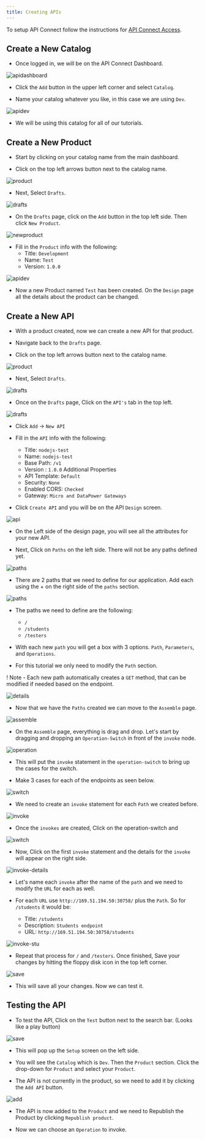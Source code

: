 ```yaml
---
title: Creating APIs
---
```


To setup API Connect follow the instructions for [API Connect Access](./accessAPI).

## Create a New Catalog 

- Once logged in, we will be on the API Connect Dashboard.

![apidashboard](../images/apiconnect-dash.png)

- Click the `Add` button in the upper left corner and select `Catalog`.

- Name your catalog whatever you like, in this case we are using `Dev`.

![apidev](../images/apiconnect-dev.png)

- We will be using this catalog for all of our tutorials.

## Create a New Product

- Start by clicking on your catalog name from the main dashboard.

- Click on the top left arrows button next to the catalog name.

![product](../images/apiconnect-product.png)

- Next, Select `Drafts`.

![drafts](../images/apiconnect-drafts.png)

- On the `Drafts` page, click on the `Add` button in the top left side. Then click `New Product`.

![newproduct](../images/apinewproduct.png)

- Fill in the `Product` info with the following:
    - Title: `Development`
    - Name: `Test`
    - Version: `1.0.0`

![apidev](../images/product-details.png)

- Now a new Product named `Test` has been created. On the `Design` page all the details about the product can be changed.

## Create a New API

- With a product created, now we can create a new API for that product.

- Navigate back to the `Drafts` page.

- Click on the top left arrows button next to the catalog name.

![product](../images/apiconnect-product.png)

- Next, Select `Drafts`.

![drafts](../images/apiconnect-drafts.png)

- Once on the `Drafts` page, Click on the `API's` tab in the top left.

![drafts](../images/draft-apis.png)

- Click `Add` -> `New API` 

- Fill in the `API` info with the following:
    - Title: `nodejs-test`
    - Name: `nodejs-test`
    - Base Path: `/v1`
    - Version : `1.0.0`
    Additional Properties
    - API Template: `Default`
    - Security: `None`
    - Enabled CORS: `Checked`
    - Gateway: `Micro and DataPower Gateways`

- Click `Create API` and you will be on the API `Design` screen.

![api](../images/new-api.png)

- On the Left side of the design page, you will see all the attributes for your new API.

- Next, Click on `Paths` on the left side. There will not be any paths defined yet.

![paths](../images/paths.png)

- There are 2 paths that we need to define for our application. Add each using the + on the right side of the `paths` section.

![paths](../images/paths-add.png)

- The paths we need to define are the following:
    - `/`
    - `/students`
    - `/testers`

- With each new `path` you will get a box with 3 options. `Path`, `Parameters`, and `Operations`.

- For this tutorial we only need to modify the `Path` section.

! Note - Each new path automatically creates a `GET` method, that can be modified if needed based on the endpoint.

![details](../images/path-details.png)

- Now that we have the `Paths` created we can move to the `Assemble` page.

![assemble](../images/assemble.png)

- On the `Assemble` page, everything is drag and drop. Let's start by dragging and dropping an `Operation-Switch` in front of the `invoke` node.

![operation](../images/operation-switch.png)

- This will put the `invoke` statement in the `operation-switch` to bring up the cases for the switch.  

- Make 3 cases for each of the endpoints as seen below.

![switch](../images/switch.png)

- We need to create an `invoke` statement for each `Path` we created before.

![invoke](../images/invokes.png)

- Once the `invokes` are created, Click on the operation-switch and 

![switch](../images/switch.png)

- Now, Click on the first `invoke` statement and the details for the `invoke` will appear on the right side.

![invoke-details](../images/invoke-details.png)

- Let's name each `invoke` after the name of the `path` and we need to modify the `URL` for each as well.

- For each `URL` use `http://169.51.194.50:30758/` plus the `Path`. So for `/students` it would be:
    - Title: `/students`
    - Description: `Students endpoint`
    - URL: `http://169.51.194.50:30758/students`

![invoke-stu](../images/invoke-stu.png)

- Repeat that process for `/` and `/testers`. Once finished, Save your changes by hitting the floppy disk icon in the top left corner.

![save](../images/floppy.png)

- This will save all your changes. Now we can test it.

## Testing the API

- To test the API, Click on the `Test` button next to the search bar. (Looks like a play button)

![save](../images/test.png)

- This will pop up the `Setup` screen on the left side.

- You will see the `Catalog` which is `Dev`. Then the `Product` section. Click the drop-down for `Product` and select your `Product`.

- The API is not currently in the product, so we need to add it by clicking the `Add API` button.

![add](../images/add-api.png)

- The API is now added to the `Product` and we need to Republish the Product by clicking `Republish product`.

- Now we can choose an `Operation` to invoke. 

